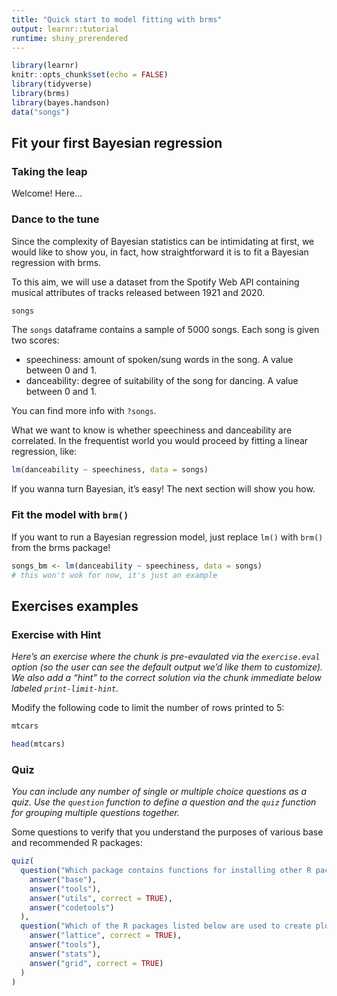 ```yaml
---
title: "Quick start to model fitting with brms"
output: learnr::tutorial
runtime: shiny_prerendered
---
```


```r
library(learnr)
knitr::opts_chunk$set(echo = FALSE)
library(tidyverse)
library(brms)
library(bayes.handson)
data("songs")
```


## Fit your first Bayesian regression

### Taking the leap

<!-- TODO: a few sentences about what skills you need and what you already know (like lme4 syntax, etc...) -->

Welcome! Here...

<!-- <a href="#" data-toggle="tooltip" title="Hooray!">Hover over me</a> -->
<!-- <a href="#" data-toggle="popover" data-trigger="hover" title="Popover Header" data-content="Some content inside the popover">Toggle popover</a> -->

### Dance to the tune 

Since the complexity of Bayesian statistics can be intimidating at first, we would like to show you, in fact, how straightforward it is to fit a Bayesian regression with brms.

To this aim, we will use a dataset from the Spotify Web API containing musical attributes of tracks released between 1921 and 2020.

```r
songs
```

The `songs` dataframe contains a sample of 5000 songs.
Each song is given two scores:

- speechiness: amount of spoken/sung words in the song. A value between 0 and 1.
- danceability: degree of suitability of the song for dancing. A value between 0 and 1.

You can find more info with `?songs`.

What we want to know is whether speechiness and danceability are correlated.
In the frequentist world you would proceed by fitting a linear regression, like:

```r
lm(danceability ~ speechiness, data = songs)
```

If you wanna turn Bayesian, it's easy!
The next section will show you how.

### Fit the model with `brm()`

If you want to run a Bayesian regression model, just replace `lm()` with `brm()` from the brms package!

```r
songs_bm <- lm(danceability ~ speechiness, data = songs)
# this won't wok for now, it's just an example
```



## Exercises examples

### Exercise with Hint

*Here's an exercise where the chunk is pre-evaulated via the `exercise.eval` option (so the user can see the default output we'd like them to customize). We also add a "hint" to the correct solution via the chunk immediate below labeled `print-limit-hint`.*

Modify the following code to limit the number of rows printed to 5:

```r
mtcars
```

```r
head(mtcars)
```

### Quiz

*You can include any number of single or multiple choice questions as a quiz. Use the `question` function to define a question and the `quiz` function for grouping multiple questions together.*

Some questions to verify that you understand the purposes of various base and recommended R packages:

```r
quiz(
  question("Which package contains functions for installing other R packages?",
    answer("base"),
    answer("tools"),
    answer("utils", correct = TRUE),
    answer("codetools")
  ),
  question("Which of the R packages listed below are used to create plots?",
    answer("lattice", correct = TRUE),
    answer("tools"),
    answer("stats"),
    answer("grid", correct = TRUE)
  )
)
```


<!-- <script> -->
<!-- $(document).ready(function(){ -->
<!--   $('[data-toggle="popover"]').popover();  -->
<!-- }); -->
<!-- $(document).ready(function(){ -->
<!--   $('[data-toggle="tooltip"]').tooltip();  -->
<!-- }); -->
<!-- </script> -->
